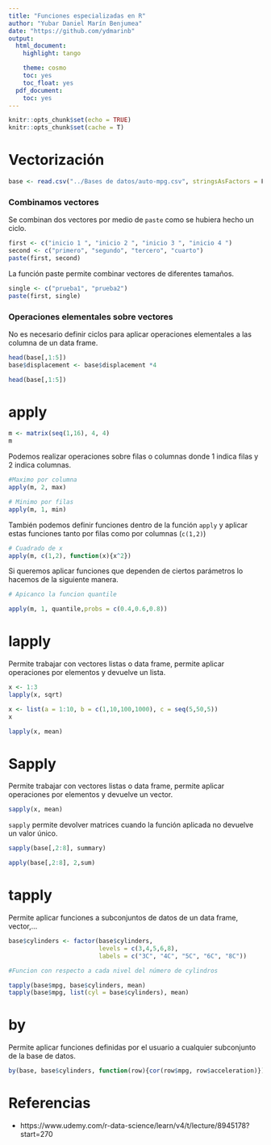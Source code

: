 ```yaml
---
title: "Funciones especializadas en R"
author: "Yubar Daniel Marín Benjumea"
date: "https://github.com/ydmarinb"
output:
  html_document:
    highlight: tango

    theme: cosmo
    toc: yes
    toc_float: yes
  pdf_document:
    toc: yes
---
```




```r
knitr::opts_chunk$set(echo = TRUE)
knitr::opts_chunk$set(cache = T)

```


# Vectorización



```r
base <- read.csv("../Bases de datos/auto-mpg.csv", stringsAsFactors = F)
```


### Combinamos vectores

Se combinan dos vectores por medio de `paste` como se hubiera hecho un ciclo.

```r
first <- c("inicio 1 ", "inicio 2 ", "inicio 3 ", "inicio 4 ")
second <- c("primero", "segundo", "tercero", "cuarto")
paste(first, second)
```

La función paste permite combinar vectores de diferentes tamaños.

```r
single <- c("prueba1", "prueba2")
paste(first, single)
```

### Operaciones elementales sobre vectores

No es necesario definir ciclos para aplicar operaciones elementales a las columna de un data frame.

```r
head(base[,1:5])
base$displacement <- base$displacement *4
```
```r
head(base[,1:5])
```


# apply

```r
m <- matrix(seq(1,16), 4, 4)
m
```

Podemos realizar operaciones sobre filas o columnas donde 1 indica filas y 2 indica columnas.

```r
#Maximo por columna
apply(m, 2, max)

# Minimo por filas
apply(m, 1, min)
```

También podemos definir funciones dentro de la función `apply` y aplicar estas funciones tanto por filas como por columnas (`c(1,2)`)

```r
# Cuadrado de x
apply(m, c(1,2), function(x){x^2})
```

Si queremos aplicar funciones que dependen de ciertos parámetros lo hacemos de la siguiente manera.

```r
# Apicanco la funcion quantile

apply(m, 1, quantile,probs = c(0.4,0.6,0.8))
```

# lapply

Permite trabajar con vectores listas o data frame, permite aplicar operaciones por elementos y devuelve un lista.

```r
x <- 1:3
lapply(x, sqrt)
```
```r
x <- list(a = 1:10, b = c(1,10,100,1000), c = seq(5,50,5))
x
```

```r
lapply(x, mean)
```

# Sapply

Permite trabajar con vectores listas o data frame, permite aplicar operaciones por elementos y devuelve un vector.

```r
sapply(x, mean)
```

`sapply` permite devolver matrices cuando la función aplicada no devuelve un valor único.

```r
sapply(base[,2:8], summary)
```

```r
apply(base[,2:8], 2,sum)
```

# tapply

Permite aplicar funciones a subconjuntos de datos de un data frame, vector,...

```r
base$cylinders <- factor(base$cylinders,
                         levels = c(3,4,5,6,8),
                         labels = c("3C", "4C", "5C", "6C", "8C"))
```


```r
#Funcion con respecto a cada nivel del número de cylindros

tapply(base$mpg, base$cylinders, mean)
tapply(base$mpg, list(cyl = base$cylinders), mean)
```

# by

Permite aplicar funciones definidas por el usuario a cualquier subconjunto de la base de datos.



```r
by(base, base$cylinders, function(row){cor(row$mpg, row$acceleration)})
```

# Referencias

* https://www.udemy.com/r-data-science/learn/v4/t/lecture/8945178?start=270